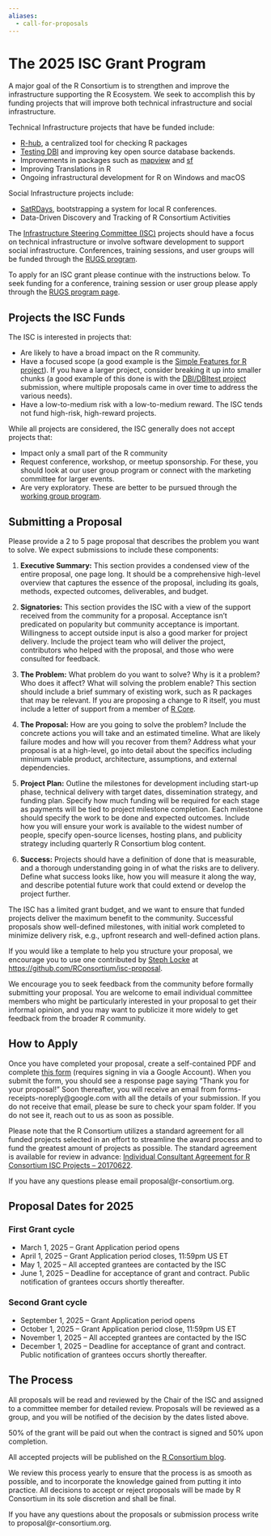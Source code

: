 ```yaml
---
aliases:
  - call-for-proposals
---
```


# The 2025 ISC Grant Program

A major goal of the R Consortium is to strengthen and improve the infrastructure supporting the R Ecosystem. We seek to accomplish this by funding projects that will improve both technical infrastructure and social infrastructure.

Technical Infrastructure projects that have be funded include:

- [R-hub](https://r-hub.github.io/rhub/index.html), a centralized tool for checking R packages
- [Testing DBI](https://github.com/rstats-db/DBItest) and improving key open source database backends.
- Improvements in packages such as [mapview](https://github.com/r-spatial/mapview) and [sf](https://github.com/r-spatial/sf)
- Improving Translations in R
- Ongoing infrastructural development for R on Windows and macOS

Social Infrastructure projects include:

- [SatRDays](http://satrdays.org/), bootstrapping a system for local R conferences.
- Data-Driven Discovery and Tracking of R Consortium Activities

The [Infrastructure Steering Committee (ISC)](../about/governance.html) projects should have a focus on technical infrastructure or involve software development to support social infrastructure. Conferences, training sessions, and user groups will be funded through the [RUGS program](../all-projects/rugsprogram.html).

To apply for an ISC grant please continue with the instructions below. To seek funding for a conference, training session or user group please apply through the [RUGS program page](../all-projects/rugsprogram.html).

## Projects the ISC Funds

The ISC is interested in projects that:

- Are likely to have a broad impact on the R community.
- Have a focused scope (a good example is the [Simple Features for R project](https://github.com/r-spatial/sf)). If you have a larger project, consider breaking it up into smaller chunks (a good example of this done is with the [DBI/DBItest project](http://dbi.r-dbi.org/) submission, where multiple proposals came in over time to address the various needs).
- Have a low-to-medium risk with a low-to-medium reward. The ISC tends not fund high-risk, high-reward projects.

While all projects are considered, the ISC generally does not accept projects that:

- Impact only a small part of the R community
- Request conference, workshop, or meetup sponsorship. For these, you should look at our user group program or connect with the marketing committee for larger events.
- Are very exploratory. These are better to be pursued through the [working group program](../all-projects/isc-working-groups.html).

## Submitting a Proposal

Please provide a 2 to 5 page proposal that describes the problem you want to solve. We expect submissions to include these components:

1. **Executive Summary:** This section provides a condensed view of the entire proposal, one page long. It should be a comprehensive high-level overview that captures the essence of the proposal, including its goals, methods, expected outcomes, deliverables, and budget.

2. **Signatories:** This section provides the ISC with a view of the support received from the community for a proposal. Acceptance isn't predicated on popularity but community acceptance is important. Willingness to accept outside input is also a good marker for project delivery. Include the project team who will deliver the project, contributors who helped with the proposal, and those who were consulted for feedback.

3. **The Problem:** What problem do you want to solve? Why is it a problem? Who does it affect? What will solving the problem enable? This section should include a brief summary of existing work, such as R packages that may be relevant. If you are proposing a change to R itself, you must include a letter of support from a member of [R Core](https://www.r-project.org/contributors.html).

4. **The Proposal:** How are you going to solve the problem? Include the concrete actions you will take and an estimated timeline. What are likely failure modes and how will you recover from them? Address what your proposal is at a high-level, go into detail about the specifics including minimum viable product, architecture, assumptions, and external dependencies.

5. **Project Plan:** Outline the milestones for development including start-up phase, technical delivery with target dates, dissemination strategy, and funding plan. Specify how much funding will be required for each stage as payments will be tied to project milestone completion. Each milestone should specify the work to be done and expected outcomes. Include how you will ensure your work is available to the widest number of people, specify open-source licenses, hosting plans, and publicity strategy including quarterly R Consortium blog content.

6. **Success:** Projects should have a definition of done that is measurable, and a thorough understanding going in of what the risks are to delivery. Define what success looks like, how you will measure it along the way, and describe potential future work that could extend or develop the project further.

The ISC has a limited grant budget, and we want to ensure that funded projects deliver the maximum benefit to the community. Successful proposals show well-defined milestones, with initial work completed to minimize delivery risk, e.g., upfront research and well-defined action plans.

If you would like a template to help you structure your proposal, we encourage you to use one contributed by [Steph Locke](https://github.com/stephlocke) at [https://github.com/RConsortium/isc-proposal](https://github.com/RConsortium/isc-proposal).

We encourage you to seek feedback from the community before formally submitting your proposal. You are welcome to email individual committee members who might be particularly interested in your proposal to get their informal opinion, and you may want to publicize it more widely to get feedback from the broader R community.

## How to Apply

Once you have completed your proposal, create a self-contained PDF and complete [this form](https://forms.gle/o1nhNrdzebQc2DNU6) (requires signing in via a Google Account). When you submit the form, you should see a response page saying “Thank you for your proposal!” Soon thereafter, you will receive an email from forms-receipts-noreply@google.com with all the details of your submission. If you do not receive that email, please be sure to check your spam folder. If you do not see it, reach out to us as soon as possible.

Please note that the R Consortium utilizes a standard agreement for all funded projects selected in an effort to streamline the award process and to fund the greatest amount of projects as possible. The standard agreement is available for review in advance: [Individual Consultant Agreement for R Consortium ISC Projects – 20170622](../rc-docs/Individual-Consultant-Agreement-for-R-Consortium-ISC-Projects-20170622.pdf).

If you have any questions please email proposal@r-consortium.org.

## Proposal Dates for 2025

### First Grant cycle
- March 1, 2025 – Grant Application period opens
- April 1, 2025 – Grant Application period closes, 11:59pm US ET
- May 1, 2025 – All accepted grantees are contacted by the ISC
- June 1, 2025 – Deadline for acceptance of grant and contract. Public notification of grantees occurs shortly thereafter.

### Second Grant cycle
- September 1, 2025 – Grant Application period opens
- October 1, 2025 – Grant Application period close, 11:59pm US ET
- November 1, 2025 – All accepted grantees are contacted by the ISC
- December 1, 2025 – Deadline for acceptance of grant and contract. Public notification of grantees occurs shortly thereafter.

## The Process

All proposals will be read and reviewed by the Chair of the ISC and assigned to a committee member for detailed review. Proposals will be reviewed as a group, and you will be notified of the decision by the dates listed above.

50% of the grant will be paid out when the contract is signed and 50% upon completion.

All accepted projects will be published on the [R Consortium blog](../blog).

We review this process yearly to ensure that the process is as smooth as possible, and to incorporate the knowledge gained from putting it into practice. All decisions to accept or reject proposals will be made by R Consortium in its sole discretion and shall be final.

If you have any questions about the proposals or submission process write to proposal@r-consortium.org.
